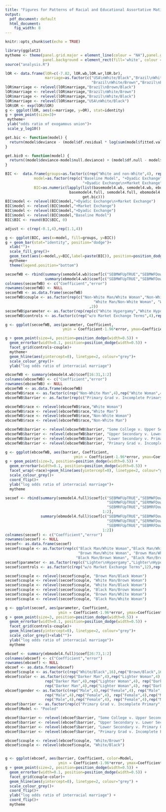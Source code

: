```yaml
---
title: "Figures for Patterns of Racial and Educational Assortative Mating in Brazil"
output:
  pdf_document: default
  html_document:
    fig_width: 8
---
```


```r
knitr::opts_chunk$set(echo = TRUE)

library(ggplot2)
mytheme <- theme(panel.grid.major = element_line(colour = "NA"),panel.grid.minor = element_line(colour = NA),
                 panel.background = element_rect(fill='white', colour = 'black'), legend.position="none")
source("analysis.R")
```

```r
lOR <- data.frame(lOR=c(-7.82, lOR.wb,lOR.wr,lOR.br),
                  marriage=as.factor(c("USA\nWhite/Black","Brazil\nWhite/Black",
                                       "Brazil\nWhite/Brown","Brazil\nBrown/Black")))
lOR$marriage <- relevel(lOR$marriage,"Brazil\nBrown/Black")
lOR$marriage <- relevel(lOR$marriage,"Brazil\nWhite/Brown")
lOR$marriage <- relevel(lOR$marriage,"Brazil\nWhite/Black")
lOR$marriage <- relevel(lOR$marriage,"USA\nWhite/Black")
lOR$OR <- exp(lOR$lOR)
g <- ggplot(lOR, aes(x=marriage, y=OR), stat=identity)
g + geom_point(size=3)+
 mytheme+
 ylab("odds ratio of exogamous union")+
 scale_y_log10()
```

```r
get.bic <- function(model) {
  return(model$deviance - (model$df.residual * log(sum(model$fitted.values)+sum(model$residuals))))
}

get.bic0 <- function(model) {
  return((model$deviance-model$null.deviance) + (model$df.null - model$df.residual) * log(sum(model$fitted.values)+sum(model$residuals)))
}

BIC <-  data.frame(groups=as.factor(c(rep("White and non-White",4), rep("White, Brown, and Black", 4))),
             model=as.factor(rep(c("Baseline Model", "+Dyadic Exchange", "+Market Exchange", 
                                   "+Dyadic Exchange\n+Market Exchange"),2)),
             BIC=as.numeric(lapply(list(basemodel4.wb, semodel4.wb, ebomodel4.wb, ebmodel4.wb,
                             basemodel4.full, semodel4.full, ebomodel4.full, ebmodel4.full),
                                   get.bic)))
BIC$model <- relevel(BIC$model,"+Dyadic Exchange\n+Market Exchange")
BIC$model <- relevel(BIC$model,"+Market Exchange")
BIC$model <- relevel(BIC$model,"+Dyadic Exchange")
BIC$model <- relevel(BIC$model,"Baseline Model")
BIC$BIC <- round(BIC$BIC, 0)

adjust <- c(rep(-0.1,4),rep(1.1,4))

g <- ggplot(BIC, aes(x=model, fill=groups, y=BIC))
g + geom_bar(stat="identity", position="dodge")+
  xlab("")+
  scale_fill_grey()+
  geom_text(aes(x=model,y=BIC,label=paste(BIC)), position=position_dodge(width=1), vjust=adjust)+
  mytheme+
  theme(legend.position="bottom")
```

```r
secoefWB <- rbind(summary(semodel4.wb)$coef[c("SEBMWFUpTRUE","SEBMWFDownTRUE","SEWMBFUpTRUE","SEWMBFDownTRUE"),1:2], 
                  summary(ebmodel4.wb)$coef[c("SEBMWFUpTRUE","SEBMWFDownTRUE","SEWMBFUpTRUE","SEWMBFDownTRUE"),1:2])
colnames(secoefWB) <- c("Coefficient","error")
rownames(secoefWB) <- NULL
secoefWB <- as.data.frame(secoefWB)
secoefWB$couple <- as.factor(rep(c("Non-White Man/White Woman","Non-White Man/White Woman",
                                        "White Man/Non-White Woman", "White Man/Non-White Woman")
                                      ,2))
secoefWB$parameter <- as.factor(rep(rep(c("White Hypergamy","White Hypogamy"),2),2))
secoefWB$controls <- as.factor(c(rep("w/o Market Exchange Terms",4),rep("with Market Exchange Terms",4)))

g <- ggplot(secoefWB, aes(parameter, Coefficient,
                          ymin = Coefficient-1.96*error, ymax=Coefficient+1.96*error))

g + geom_point(size=4, position=position_dodge(width=0.5)) + 
  geom_errorbar(width=0.1, position=position_dodge(width=0.5)) + 
  facet_grid(controls~couple)+
  mytheme+
  geom_hline(aes(yintercept=0), linetype=2, colour="grey")+ 
  scale_colour_grey()+
  ylab("log odds ratio of interracial marriage")
```

```r
ebcoefWB <- summary(ebmodel4.wb)$coef[16:31,1:2]
colnames(ebcoefWB) <- c("Coefficient","error")
rownames(ebcoefWB) <- NULL
ebcoefWB <- as.data.frame(ebcoefWB)
ebcoefWB$race <- as.factor(c(rep("Non-White Man",4),rep("White Woman",4),rep("White Man",4),rep("Non-White Woman",4)))
ebcoefWB$barrier <- as.factor(rep(c("Primary Grad v. Incomplete Primary", "Lower Secondary v. Primary Grad", "Upper Secondary v. Lower Secondary", "Some College v. Upper Secondary"), 4))

ebcoefWB$race <- relevel(ebcoefWB$race,"White Woman")
ebcoefWB$race <- relevel(ebcoefWB$race,"White Man")
ebcoefWB$race <- relevel(ebcoefWB$race,"Non-White Woman")
ebcoefWB$race <- relevel(ebcoefWB$race,"Non-White Man")

ebcoefWB$barrier <- relevel(ebcoefWB$barrier, "Some College v. Upper Secondary")
ebcoefWB$barrier <- relevel(ebcoefWB$barrier, "Upper Secondary v. Lower Secondary")
ebcoefWB$barrier <- relevel(ebcoefWB$barrier, "Lower Secondary v. Primary Grad")
ebcoefWB$barrier <- relevel(ebcoefWB$barrier, "Primary Grad v. Incomplete Primary")

g <- ggplot(ebcoefWB, aes(barrier, Coefficient,
                               ymin = Coefficient-1.96*error, ymax=Coefficient+1.96*error))
g + geom_point(size=3, position=position_dodge(width=0.5)) + 
  geom_errorbar(width=0.1, position=position_dodge(width=0.5)) + 
  facet_wrap(~race)+geom_hline(aes(yintercept=0), linetype=2, colour="grey")+ 
  scale_colour_grey()+ 
  coord_flip()+
  ylab("log odds ratio of interracial marriage")+
  mytheme
```

```r
secoef <- rbind(summary(semodel4.full)$coef[c("SEBMWFUpTRUE","SEBMWFDownTRUE","SEWMBFUpTRUE","SEWMBFDownTRUE",
                                              "SERMWFUpTRUE","SERMWFDownTRUE","SEWMRFUpTRUE","SEWMRFDownTRUE",
                                              "SEBMRFUpTRUE","SEBMRFDownTRUE","SERMBFUpTRUE","SERMBFDownTRUE"),
                                            1:2], 
                summary(ebmodel4.full)$coef[c("SEBMWFUpTRUE","SEBMWFDownTRUE","SEWMBFUpTRUE","SEWMBFDownTRUE",
                                              "SERMWFUpTRUE","SERMWFDownTRUE","SEWMRFUpTRUE","SEWMRFDownTRUE",
                                              "SEBMRFUpTRUE","SEBMRFDownTRUE","SERMBFUpTRUE","SERMBFDownTRUE"),
                                            1:2])
colnames(secoef) <- c("Coefficient","error")
rownames(secoef) <- NULL
secoef<- as.data.frame(secoef)
secoef$couple <- as.factor(rep(c("Black Man/White Woman","Black Man/White Woman","White Man/Black Woman", "White Man/Black Woman",
                                 "Brown Man/White Woman", "Brown Man/White Woman", "White Man/Brown Woman", "White Man/Brown Woman",
                                "Black Man/Brown Woman", "Black Man/Brown Woman", "Brown Man/Black Woman", "Brown Man/Black Woman"),2))
secoef$parameter <- as.factor(rep(c("Lighter\nHypergamy","Lighter\nHypogamy"),12))
secoef$controls <- as.factor(c(rep("w/o Market Exchange Terms",12),rep("with Market Exchange Terms",12)))

secoef$couple <- relevel(secoef$couple, "Brown Man/Black Woman")
secoef$couple <- relevel(secoef$couple, "White Man/Brown Woman")
secoef$couple <- relevel(secoef$couple, "White Man/Black Woman")
secoef$couple <- relevel(secoef$couple, "Black Man/Brown Woman")
secoef$couple <- relevel(secoef$couple, "Brown Man/White Woman")
secoef$couple <- relevel(secoef$couple, "Black Man/White Woman")

g <- ggplot(secoef, aes(parameter, Coefficient, 
                        ymin = Coefficient-1.96*error, ymax=Coefficient+1.96*error))
g + geom_point(size=3, position=position_dodge(width=0.5)) +
  geom_errorbar(width=0.1, position=position_dodge(width=0.5)) + 
  facet_grid(controls~couple)+
  geom_hline(aes(yintercept=0), linetype=2, colour="grey")+ 
  scale_color_grey()+xlab("")+
  ylab("log odds ratio of interracial marriage")+
  mytheme
```

```r
ebcoef <- summary(ebmodel4.full)$coef[26:73,1:2]
colnames(ebcoef) <- c("Coefficient","error")
rownames(ebcoef) <- NULL
ebcoef <- as.data.frame(ebcoef)
ebcoef$couple <- as.factor(c(rep("White/Black",16),rep("Brown/Black",16),rep("White/Brown",16)))
ebcoef$color <- as.factor(c(rep("Darker Man",4),rep("Lighter Woman",4), rep("Lighter Man",4),rep("Darker Woman",4),
				  rep("Darker Man",4),rep("Lighter Woman",4), rep("Darker Woman",4),rep("Lighter Man",4),
				  rep("Darker Man",4),rep("Lighter Woman",4), rep("Darker Woman",4),rep("Lighter Man",4)))
ebcoef$gender <- as.factor(c(rep("Male",4),rep("Female",4), rep("Male",4),rep("Female",4),
				  rep("Male",4),rep("Female",4), rep("Female",4),rep("Male",4),
				  rep("Male",4),rep("Female",4), rep("Female",4),rep("Male",4)))
ebcoef$barrier <- as.factor(rep(c("Primary Grad v. Incomplete Primary", "Lower Secondary v. Primary Grad", "Upper Secondary v. Lower Secondary", "Some College v. Upper Secondary"), 12))
ebcoef$Model <- "Pooled"

ebcoef$barrier <- relevel(ebcoef$barrier, "Some College v. Upper Secondary")
ebcoef$barrier <- relevel(ebcoef$barrier, "Upper Secondary v. Lower Secondary")
ebcoef$barrier <- relevel(ebcoef$barrier, "Lower Secondary v. Primary Grad")
ebcoef$barrier <- relevel(ebcoef$barrier, "Primary Grad v. Incomplete Primary")

ebcoef$couple <- relevel(ebcoef$couple, "White/Brown")
ebcoef$couple <- relevel(ebcoef$couple, "White/Black")


g <- ggplot(ebcoef, aes(barrier, Coefficient, color=Model, 
                        ymin = Coefficient-1.96*error, ymax=Coefficient+1.96*error))
g + geom_point(size=2, position=position_dodge(width=0.5)) + 
  geom_errorbar(width=0.1, position=position_dodge(width=0.5)) + 
  facet_grid(couple~color)+
  geom_hline(aes(yintercept=0), linetype=2, colour="grey") + 
  scale_colour_grey()+ 
  coord_flip()+
  ylab("log odds ratio of interracial marriage") +
  coord_flip()+
  mytheme
```